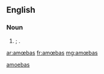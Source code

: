 ==English==

===Noun===
{{infl|en|noun}}

# {{alternative form of|{{l|en|amœbæ}}|nodot=t}}; {{plural of|{{l|en|amœba}}|nocap=t}}.

[[Category:English terms spelled with Œ|amoebas]]

[[ar:amœbas]]
[[fr:amœbas]]
[[mg:amœbas]]